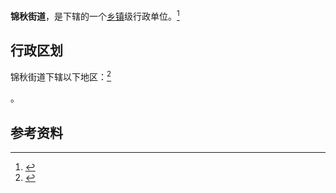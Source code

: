 {{中国乡级行政区|37/16/25/002/000}}

'''锦秋街道'''，是{{PRC admin/fullname|37/16/25/002/000|3}}下辖的一个[[乡镇|乡镇]]级行政单位。<ref>{{PRC admin/ref sgc|{{PRC admin/parent|37/16/25/002/000}}}}</ref>

== 行政区划 ==

锦秋街道下辖以下地区：<ref>{{PRC admin/ref sgc|37/16/25/002/000}}</ref>

{{PRC admin/children|37/16/25/002/000}}。

== 参考资料 ==

{{reflist}}

{{行政区划小作品}}
{{PRC admin/navcat|37/16/25/002/000}}